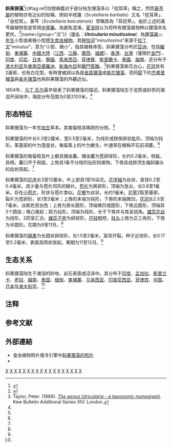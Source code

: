 {{noteTA
|G1=Carnivorous Plant
}}
{{Speciesbox 
| taxon = Utricularia minutissima
| authority = [[马丁·瓦尔|Vahl]]
| image = Utricularia minutissima_5.jpg
| image2 = Utricularia minutissima_0.jpg
| synonyms = 
*''Meionula parviflora''<br/><small>[[Raf.|Raf.]]</small>
*''Utricularia barnesii''<br/><small>[[F.E.Lloyd|F.E.Lloyd]]</small>
*''Utricularia brevilabris''<br/><small>[[约翰·亨利·莱斯|Lace]]</small>
*''Utricularia brevilabris'' var. ''parviflora''<br/><small>[[Pellegr.|Pellegr.]]</small>
*''Utricularia calliphysa''<br/><small>[[Stapf|Stapf]]</small>
*''Utricularia capillacea''<br/><small>[[罗伯特·怀特|Wight]]</small>
*''Utricularia evrardii''<br/><small>Pellegr.</small>
*''Utricularia lilliput''<br/><small>Pellegr.</small>
*''Utricularia minutissima'' f. ''albiflora''<br/><small>([[小宮定志|Komiya]]) Komiya & [[C.Shibata|C.Shibata]]</small>
*''Utricularia nigricaulis''<br/><small>[[Ridl.|Ridl.]]</small>
*''Utricularia nipponica''<br/><small>[[牧野富太郎|Makino]]</small>
*''Utricularia nipponica'' f. ''albiflora''<br/><small>Komiya</small>
*''Utricularia pygmaea''<br/><small>[[羅伯特·布朗|R.Br.]]</small>
*''Utricularia siamensis''<br/><small>[[Ostenf.|Ostenf.]]</small>
*''Vesiculina pygmaea''<br/><small>(R.Br.) Raf.</small>
}}

'''斜果狸藻'''<ref name=ZGZWZ>{{cite encyclopedia| url=http://v2.cvh.org.cn/zhiwuzhi/page/69/593.pdf| title=斜果狸藻| encyclopedia=[[中国植物志|中国植物志]]| publisher=科学出版社| author=李振宇| year=1990| volume=69| pages=593}}{{dead link|date=2018年3月 |bot=InternetArchiveBot |fix-attempted=yes }}</ref>{{#tag:ref|坊間典籍对于部分陆生狸藻多以「挖耳草」稱之，然而[[黃芩屬|黃芩屬]]的植物亦有近似的俗稱，例如半枝蓮（''Scutellaria barbata''）又名「挖耳草」、「金挖耳」，黃芩（''Scutellaria baicalensis''）常稱其為「耳挖草」。由於上述的黃芩屬植物皆是常用[[中草藥|中草藥]]，為避免混淆，[[夏洛特_(植物作家)|夏洛特]]认为将所有狸藻属物种以狸藻命名更优。<ref name="夏洛特2007">{{cite book | title=[[食蟲植物觀賞&栽培圖鑑|食蟲植物觀賞&栽培圖鑑]] | publisher=商周出版 | author=夏洛特 | year=2007 | pages=218 | isbn=978-986-124-850-9}}</ref>|name=|group="注"}}（[[學名|學名]]：'''''Utricularia minutissima'''''）為[[狸藻属|狸藻属]][[一年生植物|一年生]]小型或者極小型[[陸生植物|陸生]][[食虫植物|食虫植物]]。其[[种加词|种加词]]“''minutissima''”来源于[[拉丁文|拉丁文]]“''minutus''”，意为“小型、微小”，指其植株体型。斜果狸藻分布於[[亞洲|亞洲]]，包括[[緬甸|緬甸]]、[[柬埔寨|柬埔寨]]、[[中國大陸|中國大陸]]（[[江西|江西]]、[[江蘇|江蘇]]、[[廣西|廣西]]、[[福建|福建]]）、[[香港|香港]]、[[台灣|台灣]]（僅限於[[金門|金門]]）、[[印度|印度]]、[[印尼|印尼]]、[[日本|日本]]、[[寮國|寮國]]、[[馬來西亞|馬來西亞]]、[[菲律賓|菲律賓]]、[[斯里蘭卡|斯里蘭卡]]、[[泰國|泰國]]、[[越南|越南]]，还分布于[[澳大利亚|澳大利亚]]及[[東南亞|東南亞]][[婆羅洲|婆羅洲]]、[[新幾內亞|新幾內亞]]和[[蘇門答臘|蘇門答臘]]。<ref name="Taylor 1989">Taylor, Peter. (1989). ''[[狸藻属——分类学专著|The genus Utricularia - a taxonomic monograph]]''. Kew Bulletin Additional Series XIV: London.</ref>斜果狸藻紫花白心，[[花冠|花冠]]具有2黃斑，也有白花型。有時會被誤以為是[[長距狸藻|長距狸藻]]{{small|（''U. caerulea''）}}或[[紫花狸藻|紫花狸藻]]{{small|（''U. uliginosa''）}}，而同[[節_(植物學)|節]]下的[[杰弗里狸藻|杰弗里狸藻]]{{small|（''U. geoffrayi''）}}與[[長毛狸藻|長毛狸藻]]{{small|（''U. longeciliata''）}}也與斜果狸藻的外觀近似。

1804年，[[马丁·瓦尔|马丁·瓦尔]]最早發表了斜果狸藻的描述。斜果狸藻陆生于泥质或砂质的潮湿开阔地中，海拔分布范围为0至2100米。<ref name="Taylor 1989" />

== 形态特征 ==
{{multiple image
| direction = vertical
| align  = left
| width  = 220
| image1 = Utricularia minutissima 6.jpg
| caption1 =斜果狸藻的捕蟲囊
| image2 = Utricularia minutissima 1.jpg
| caption2 =斜果狸藻的裂開的蒴果與種子
| image3 = Utricularia minutissima 9.jpg
| caption3 =白花型斜果狸藻的花朵
}}

斜果狸藻为一年生[[陆生植物|陆生]]草本。其匍匐枝具稀疏的分枝。<ref name=ZGZWZ />

斜果狸藻的叶长0.3至2厘米，宽0.5至2毫米，为线形或狭倒卵状匙形，顶端为钝形。茎基部的叶为莲座状，匍匐茎上的叶为散生。叶通常在植株开花前凋萎。<ref name=ZGZWZ />

斜果狸藻的匍匐枝及叶上都具捕虫囊。捕虫囊为宽卵球形，长约0.2毫米，侧扁，具柄。囊口开于侧面，上唇具1条不分枝的钻形附属物，下唇具成排顶生偏斜腺头的齿状突起。<ref name=ZGZWZ />

斜果狸藻的[[花序|花序]]长3至12厘米，中上部具1至10朵花。[[花序轴|花序轴]]为丝状，直径0.2至0.4毫米，具少量与苞片同形的鳞片。[[苞片|苞片]]为狭卵形，顶端为急尖，长0.8至1毫米。存在[[小苞片|小苞片]]，形状与苞片类似。[[花梗|花梗]]为丝状，长约1毫米。[[花萼|花萼]]2裂至基部，裂片为宽卵形，长1至2毫米；上唇的末端为钝形，下唇的末端微凹。[[花冠|花冠]]长2.5至7毫米，淡紫色至白色；上唇为狭长圆形，顶端微凹或圆形，下唇近圆形，顶端具3个圆齿；喉凸隆起；距为钻形，顶端为钝形，长于下唇并与其呈锐角。[[雄蕊|雄蕊]][[花丝|花丝]]为线形，2药室汇合。[[雌蕊|雌蕊]][[子房|子房]]为卵球形，[[花柱|花柱]]粗短，[[柱头|柱头]]上唇为正三角形，下唇为半圆形。花期为9至11月。<ref name=ZGZWZ />

斜果狸藻的[[蒴果|蒴果]]为长圆状卵球形，长1.5至2毫米，室背开裂。种子近球形，长0.17至0.2毫米，表面具网状突起。果期为11至12月。<ref name=ZGZWZ />

== 生态关系 ==
斜果狸藻陆生于潮湿的砂地、岩石表面或沼泽中。其分布于[[印度|印度]]、[[孟加拉|孟加拉]]、[[斯里兰卡|斯里兰卡]]、[[老挝|老挝]]、[[越南|越南]]、[[泰国|泰国]]、[[缅甸|缅甸]]、[[柬埔寨|柬埔寨]]、[[马来西亚|马来西亚]]、[[印度尼西亚|印度尼西亚]]、[[菲律宾|菲律宾]]、[[中国|中国]]、[[日本|日本]]及[[澳大利亚|澳大利亚]]。<ref name=ZGZWZ />

== 注释 ==
{{reflist|group="注"}}

== 参考文献 ==
{{Reflist|2}}

==外部連結 ==
{{refbegin|2}}
* 食虫植物照片搜寻引擎中[http://www.cpphotofinder.com/utricularia-minutissima-628.html 斜果狸藻的照片] {{Wayback|url=http://www.cpphotofinder.com/utricularia-minutissima-628.html |date=20210123213036 }}
* {{cite web | url=http://florabase.calm.wa.gov.au/browse/profile/7146 | title=''Utricularia minutissima'' Vahl | publisher=Western Australian Herbarium | work=FloraBase}}
{{commons-inline|Utricularia minutissima|斜果狸藻}}
{{wikispecies-inline|Utricularia minutissima|斜果狸藻}}
{{refend}}

{{Utricularia}}
{{两岸三地食虫植物}}
{{Taxonbar|from=Q7903104}}

[[Category:亚洲食虫植物|X]]
[[Category:澳大利亞食蟲植物|X]]
[[Category:中国植物|X]]
[[Category:緬甸植物|X]]
[[Category:柬埔寨植物|X]]
[[Category:日本植物|X]]
[[Category:泰国植物|X]]
[[Category:老挝植物|X]]
[[Category:馬來西亞植物|X]]
[[Category:菲律宾植物|X]]
[[Category:印度尼西亚植物|X]]
[[Category:越南植物|X]]
[[Category:印度植物|X]]
[[Category:孟加拉国植物|X]]
[[Category:新几内亚植物|X]]
[[Category:斯里蘭卡植物|X]]
[[Category:狸藻屬|X]]
[[Category:小型狸藻组|X]]